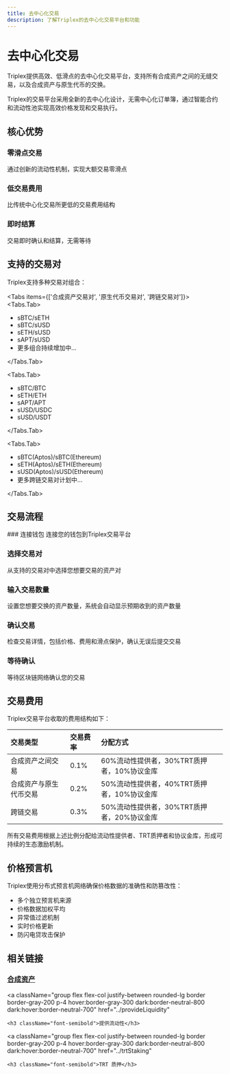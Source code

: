 ```yaml
---
title: 去中心化交易
description: 了解Triplex的去中心化交易平台和功能
---
```



# 去中心化交易

Triplex提供高效、低滑点的去中心化交易平台，支持所有合成资产之间的无缝交易，以及合成资产与原生代币的交换。

<Callout type="info">
  Triplex的交易平台采用全新的去中心化设计，无需中心化订单簿，通过智能合约和流动性池实现高效价格发现和交易执行。
</Callout>

## 核心优势

<div className="mt-6 grid grid-cols-1 gap-6 md:grid-cols-3">
  <div className="rounded-xl border border-gray-200 bg-white p-6 dark:border-neutral-800 dark:bg-neutral-900">
    <h3 className="text-xl font-bold">零滑点交易</h3>
    <p className="mt-2 text-gray-700 dark:text-gray-400">
      通过创新的流动性机制，实现大额交易零滑点
    </p>
  </div>
  
  <div className="rounded-xl border border-gray-200 bg-white p-6 dark:border-neutral-800 dark:bg-neutral-900">
    <h3 className="text-xl font-bold">低交易费用</h3>
    <p className="mt-2 text-gray-700 dark:text-gray-400">
      比传统中心化交易所更低的交易费用结构
    </p>
  </div>
  
  <div className="rounded-xl border border-gray-200 bg-white p-6 dark:border-neutral-800 dark:bg-neutral-900">
    <h3 className="text-xl font-bold">即时结算</h3>
    <p className="mt-2 text-gray-700 dark:text-gray-400">
      交易即时确认和结算，无需等待
    </p>
  </div>
</div>

## 支持的交易对

Triplex支持多种交易对组合：

<Tabs items={['合成资产交易对', '原生代币交易对', '跨链交易对']}>
  <Tabs.Tab>
    <div className="mt-4">
      <ul className="space-y-2">
        <li>sBTC/sETH</li>
        <li>sBTC/sUSD</li>
        <li>sETH/sUSD</li>
        <li>sAPT/sUSD</li>
        <li>更多组合持续增加中...</li>
      </ul>
    </div>
  </Tabs.Tab>
  
  <Tabs.Tab>
    <div className="mt-4">
      <ul className="space-y-2">
        <li>sBTC/BTC</li>
        <li>sETH/ETH</li>
        <li>sAPT/APT</li>
        <li>sUSD/USDC</li>
        <li>sUSD/USDT</li>
      </ul>
    </div>
  </Tabs.Tab>
  
  <Tabs.Tab>
    <div className="mt-4">
      <ul className="space-y-2">
        <li>sBTC(Aptos)/sBTC(Ethereum)</li>
        <li>sETH(Aptos)/sETH(Ethereum)</li>
        <li>sUSD(Aptos)/sUSD(Ethereum)</li>
        <li>更多跨链交易对计划中...</li>
      </ul>
    </div>
  </Tabs.Tab>
</Tabs>

## 交易流程

<Steps>
### 连接钱包
连接您的钱包到Triplex交易平台

### 选择交易对
从支持的交易对中选择您想要交易的资产对

### 输入交易数量
设置您想要交换的资产数量，系统会自动显示预期收到的资产数量

### 确认交易
检查交易详情，包括价格、费用和滑点保护，确认无误后提交交易

### 等待确认
等待区块链网络确认您的交易
</Steps>

## 交易费用

Triplex交易平台收取的费用结构如下：

| 交易类型 | 交易费率 | 分配方式 |
| :--- | :--- | :--- |
| 合成资产之间交易 | 0.1% | 60%流动性提供者，30%TRT质押者，10%协议金库 |
| 合成资产与原生代币交易 | 0.2% | 50%流动性提供者，40%TRT质押者，10%协议金库 |
| 跨链交易 | 0.3% | 50%流动性提供者，30%TRT质押者，20%协议金库 |

<Callout type="info">
  所有交易费用根据上述比例分配给流动性提供者、TRT质押者和协议金库，形成可持续的生态激励机制。
</Callout>

## 价格预言机

Triplex使用分布式预言机网络确保价格数据的准确性和防篡改性：

- 多个独立预言机来源
- 价格数据加权平均
- 异常值过滤机制
- 实时价格更新
- 防闪电贷攻击保护

## 相关链接

<div className="mt-6 grid grid-cols-1 gap-4 sm:grid-cols-3">
  <a
    className="group flex flex-col justify-between rounded-lg border border-gray-200 p-4 hover:border-gray-300 dark:border-neutral-800 dark:hover:border-neutral-700"
    href="../syntheticAssets"
  >
    <h3 className="font-semibold">合成资产</h3>
  </a>
  
  <a
    className="group flex flex-col justify-between rounded-lg border border-gray-200 p-4 hover:border-gray-300 dark:border-neutral-800 dark:hover:border-neutral-700"
    href="../provideLiquidity"
  >
    <h3 className="font-semibold">提供流动性</h3>
  </a>
  
  <a
    className="group flex flex-col justify-between rounded-lg border border-gray-200 p-4 hover:border-gray-300 dark:border-neutral-800 dark:hover:border-neutral-700"
    href="../trtStaking"
  >
    <h3 className="font-semibold">TRT 质押</h3>
  </a>
</div> 